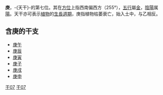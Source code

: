 {{unreferenced|time=2014-02-19T01:01:55+00:00}}
{{天干地支}}
'''庚'''，-{天干}-的第七位。其在[[方位|方位]]上指西南偏西方（255°），[[五行|五行]]屬[[金|金]]，[[陰陽|陰陽]]属[[陽|陽]]。天干亦可表示[[植物|植物]]的[[生長週期|生長週期]]，庚指植物枯萎衰亡，始入土中，与乙相反。

==含庚的干支==
*[[庚午|庚午]]
*[[庚辰|庚辰]]
*[[庚寅|庚寅]]
*[[庚子|庚子]]
*[[庚戌|庚戌]]
*[[庚申|庚申]]

[[Category:干支|干07]]
[[Category:庚|干07]]